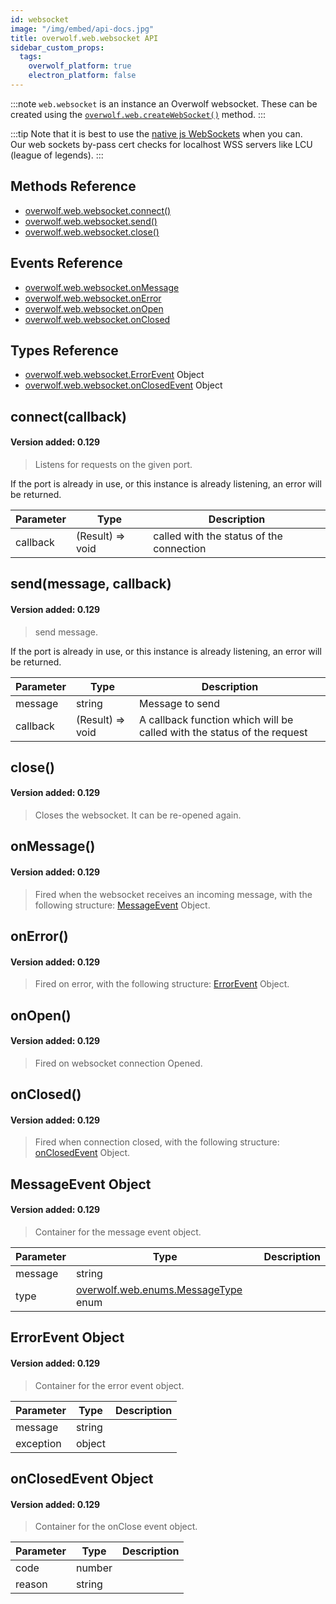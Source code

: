 ```yaml
---
id: websocket
image: "/img/embed/api-docs.jpg"
title: overwolf.web.websocket API
sidebar_custom_props:
  tags:
    overwolf_platform: true
    electron_platform: false
---
```


:::note
`web.websocket` is an instance an Overwolf websocket. These can be created using the [`overwolf.web.createWebSocket()`](/api/web#createwebsocketconnectionparams-callback) method.
:::

:::tip
Note that it is best to use the [native js WebSockets](https://developer.mozilla.org/en-US/docs/Web/API/Websockets_API) when you can.  
Our web sockets by-pass cert checks for localhost WSS servers like LCU (league of legends).
:::

## Methods Reference

* [overwolf.web.websocket.connect()](#connectcallback)
* [overwolf.web.websocket.send()](#sendmessage-callback)
* [overwolf.web.websocket.close()](#close)

## Events Reference

* [overwolf.web.websocket.onMessage](#onmessage)
* [overwolf.web.websocket.onError](#onerror)
* [overwolf.web.websocket.onOpen](#onopen)
* [overwolf.web.websocket.onClosed](#onclosed)

## Types Reference

* [overwolf.web.websocket.ErrorEvent](#errorevent-object) Object
* [overwolf.web.websocket.onClosedEvent](#onclosedevent-object) Object

## connect(callback)
#### Version added: 0.129

> Listens for requests on the given port.

If the port is already in use, or this instance is already listening, an error will be returned.

Parameter | Type                       | Description                                |
--------- | ---------------------------| ------------------------------------------ |
callback  | (Result) => void           | called with the status of the connection   |


## send(message, callback)
#### Version added: 0.129

> send message.

If the port is already in use, or this instance is already listening, an error will be returned.

Parameter | Type                       | Description                                                                |
--------- | ---------------------------| -------------------------------------------------------------------------- |
message	  | string                     | Message to send                                                            |
callback  | (Result) => void           | A callback function which will be called with the status of the request    |

## close()
#### Version added: 0.129

> Closes the websocket. It can be re-opened again.

## onMessage()
#### Version added: 0.129

> Fired when the websocket receives an incoming message, with the following structure: [MessageEvent](#messageevent-object) Object.

## onError()
#### Version added: 0.129

> Fired on error, with the following structure: [ErrorEvent](#errorevent-object) Object.

## onOpen()
#### Version added: 0.129

> Fired on websocket connection Opened.

## onClosed()
#### Version added: 0.129

> Fired when connection closed, with the following structure: [onClosedEvent](#onclosedevent-object) Object.

## MessageEvent Object
#### Version added: 0.129

> Container for the message event object.

Parameter | Type                 | Description                          |
--------- | ---------------------| ------------------------------------ |
message   | string               |                                      |
type      | [overwolf.web.enums.MessageType](../web#messagetype-enum) enum |                 |

## ErrorEvent Object
#### Version added: 0.129

> Container for the error event object.

Parameter | Type                 | Description                          |
--------- | ---------------------| ------------------------------------ |
message   | string               |                                      |
exception | object               |                                      |

## onClosedEvent Object
#### Version added: 0.129

> Container for the onClose event object.

Parameter | Type                 | Description                          |
--------- | ---------------------| ------------------------------------ |
code      | number               |                                      |
reason    | string               |                                      |

